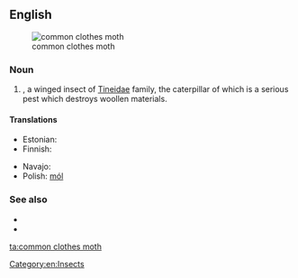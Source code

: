 ==English==
[[File:Tineola bisselliella.JPG|thumb|common clothes moth]]

===Noun===
{{en-noun|head=[[common]] [[clothes]] [[moth]]}}

# {{taxlink|Tineola bisselliella|species}}, a winged insect of [[Tineidae]] family, the caterpillar of which is a serious pest which destroys woollen materials. 

====Translations====
{{trans-top|type of moth}}
* Estonian: {{t-|et|riidekoi}}
* Finnish: {{t+|fi|vaatekoi}}
{{trans-mid}}
* Navajo: {{tø|nv|chʼosh ałchozhii}}
* Polish: [[mól]] {{m}}
{{trans-bottom}}

===See also===
* {{pedia|Common_Clothes_Moth}}
* {{specieslite|Tineola bisselliella}}

[[Category:en:Insects]]

[[ta:common clothes moth]]